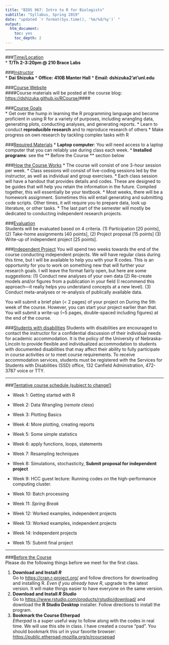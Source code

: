 ```yaml
---
title: "BIOS 967: Intro to R for Biologists"
subtitle: "Syllabus, Spring 2019"
date: "updated `r format(Sys.time(), '%m/%d/%y')` "
output: 
  htm_document:
    toc: yes
    toc_depth: 2
---
```


***
###<u>Time/Location</u>  
* **T/Th 2-3:20pm @ 210 Brace Labs **  
  
###<u>Instructor</u>  
* **Dai Shizuka**
* **Office: 410B Manter Hall**
* **Email: dshizuka2'at'unl.edu** 

###<u>Course Website</u>  
####Course materials will be posted at the course blog: [https://dshizuka.github.io/RCourse/](https://dshizuka.github.io/RCourse/)####  
  
###<u>Course Goals</u>  
* Get over the hump in learning the R programming language and become proficient in using R for a variety of purposes, including wrangling data, generating plots, conducting analyses, and generating reports.
* Learn to conduct **reproducible research** and to reproduce research of others
* Make progress on own research by tackling complex tasks with R



###<u>Required Materials</u>
* **Laptop computer**: You will need access to a laptop computer that you can reliably use during class each week.
* **Installed programs**: see the ** Before the Course ** section below  

###<u>How the Course Works</u>
* The course will consist of one 3-hour session per week. 
* Class sessions will consist of live-coding sessions led by the instructor, as well as individual and group exercises.
* Each class session will have a handout that provides details and codes. These are designed to be guides that will help you retain the information in the future. Compiled together, this will essentially be your textbook.
* Most weeks, there will be a homework assignment. Sometimes this will entail generating and submitting code scripts. Other times, it will require you to prepare data, look up literature, or other tasks.
* The last part of the semester will mostly be dedicated to conducting independent research projects.

###<u>Evaluation</u>  
Students will be evaluated based on 4 criteria. (1) Participation [20 points], (2) Take-home assignments [40 points], (2) Project proposal [15 points] (3) Write-up of independent project [25 points].

###<u>Independent Project</u>
You will spend two weeks towards the end of the course conducting independent projects. We will have regular class during this time, but I will be available to help you with your R codes. This is an opportunity for you to work on something new that will further your research goals. I will leave the format fairly open, but here are some suggestions:
(1)	Conduct new analyses of your own data
(2)	Re-create models and/or figures from a publication in your field (I recommend this approach—it really helps you understand concepts at a new level).
(3)	Conduct meta-analyses or re-analysis of publically available data. 

You will submit a brief plan (< 2 pages) of your project on During the 5th week of the course. However, you can start your project earlier than that. You will submit a write-up (~5 pages, double-spaced including figures) at the end of the course. 

###<u>Students with disabilities</u> 
Students with disabilities are encouraged to contact the instructor for a confidential discussion of their individual needs for academic accommodation. It is the policy of the University of Nebraska-Lincoln to provide flexible and individualized accommodation to students with documented disabilities that may affect their ability to fully participate in course activities or to meet course requirements. To receive accommodation services, students must be registered with the Services for Students with Disabilities (SSD) office, 132 Canfield Administration, 472-3787 voice or TTY.

***

\pagebreak

###<u>Tentative course schedule (subject to change!)</u>

* Week 1: Getting started with R

* Week 2: Data Wrangling (*remote class*)

* Week 3: Plotting Basics

* Week 4: More plotting, creating reports

* Week 5: Some simple statistics

* Week 6: apply functions, loops, statements 

* Week 7: Resampling techniques

* Week 8: Simulations, stochasticity, **Submit proposal for independent project**

* Week 9: HCC guest lecture: Running codes on the high-performance computing cluster.

* Week 10: Batch processing

* Week 11: *Spring Break*

* Week 12: Worked examples, independent projects

* Week 13: Worked examples, independent projects

* Week 14: Independent projects

* Week 15: Submit final project

***
###<u>Before the Course</u>  
Please do the following things before we meet for the first class.   

1. **Download and Install *R* **  
Go to [https://cran.r-project.org/](https://cran.r-project.org/) and follow directions for downloading and installing R. *Even if you already have R*, upgrade to the latest version. It will make things easier to have everyone on the same version.
2. **Download and Install *R Studio* **  
Go to [https://www.rstudio.com/products/rstudio/download/](https://www.rstudio.com/products/rstudio/download/) and download the **R Studio Desktop** installer. Follow directions to install the program.
3. **Bookmark the Course Etherpad**  
*Etherpad* is a super useful way to follow along with the codes in real time. We will use this site in class. I have created a course "pad". You should bookmark this url in your favorite browser: [https://public.etherpad-mozilla.org/p/rcoursepad](https://public.etherpad-mozilla.org/p/rcoursepad)

